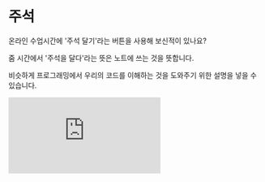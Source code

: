 # 주석

온라인 수업시간에 '주석 달기'라는 버튼을 사용해 보신적이 있나요?

줌 시간에서 '주석을 달다'라는 뜻은 노트에 쓰는 것을 뜻합니다.

비슷하게 프로그래밍에서 우리의 코드를 이해하는 것을 도와주기 위한 설명을 넣을 수 있습니다.

<iframe
  loading="lazy"
  className="youtube" src="https://www.youtube.com/embed/nJg2uCjwKa4"
  title="YouTube video player"
  frameBorder="0"
  allow="accelerometer; autoplay; clipboard-write; encrypted-media; gyroscope; picture-in-picture"
/>

## 주석을 사용해야 하는 상황

1. 팀으로 일할 때 코드의 부분의 기능을 설명할 때

2. 프린트 코드에서 어떤 값이 출력하는지 알려줄 때

3. 코드를 주석으로 만들면 그 코드가 없을 때 프로그램이 어떻게 실행되는지 확인할 때 (주석은 실행이 되지 않는다)

<iframe
  loading="lazy"
  title="Python Playground"
  src="https://trinket.io/embed/python/450cb9ddc1"
  height="400"
/>

## 한 줄 주석

파이썬에서는 주석을 달기 위하여 `#`를 사용합니다.

`#` 다음에 나오는 문자들은 파이썬을 실행할 때 영향을 주지 않습니다.

그 이유는 주석이기 때문에 파이썬에서는 실행되지 않기 때문입니다.

다음은 주석의 예시입니다.

<iframe
  loading="lazy"
  title="Python Playground"
  src="https://trinket.io/embed/python/5f18131ec9"
  height="400"
/>

## 한 줄 이상 주석

주석을 많이 작성하거나 하나 이상 줄을 만들고 싶다면 다음과 같은 방법을 사용할 수 있습니다.

`''' '''`와 `""" """` 둘다 한 줄 이상 주석을 다는데 사용할 수 있습니다.

<iframe
  loading="lazy"
  title="Python Playground"
  src="https://trinket.io/embed/python/ab2de5f9f6"
  height="400"
/>


<Quiz
  quiz={{
    quizTitle: '파이썬 퀴즈 3',
    quizSynopsis: '주석 달기에 대한 파이썬 퀴즈입니다.',
    nrOfQuestions: '1',
    questions: [
      {
        question: '"# print("Hello World")"를 실행하면?',
        questionType: 'text',
        answerSelectionType: 'single',
        answers: [
          '에러가 생긴다',
          'Hello World가 출력된다',
          '아무것도 출력되지 않는다',
          '컴퓨터가 꺼진다'
        ],
        correctAnswer: '3',
        explanation:
          '주석 안에 있는 것들을 컴퓨터가 무시하기 때문에 코드여도 사실 실행되지 않습니다.',
        point: '100'
      }
    ]
  }}
/>
